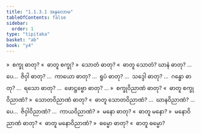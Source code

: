 ```yaml
---
title: "1.1.3.1 အနုလောမ"
tableOfContents: false
sidebar:
  order: 1
type: "tipitaka"
basket: "ab"
book: "y4"
---
```



<DynamicBreadcrumb />

<Division number="6" book="y4" e="ch" v="33" p="197">

<Paragraph number="43" book="y4">
»  စက္ခု ဓာတု?
</Paragraph>

<Paragraph number="44" book="y4">
«  ဓာတူ စက္ခု?
</Paragraph>

<Paragraph number="45" book="y4">
»  သောတံ ဓာတု?
</Paragraph>

<Paragraph number="46" book="y4">
«  ဓာတူ သောတံ?
</Paragraph>

<Paragraph number="47" book="y4">
ဃာနံ ဓာတု? …ပေ…  ဇိဝှါ ဓာတု? …  ကာယော ဓာတု? …  ရူပံ ဓာတု? …  သဒ္ဒေါ ဓာတု? …  ဂန္ဓော ဓာတု? …  ရသော ဓာတု? …  ဖောဋ္ဌဗ္ဗော ဓာတု? …
</Paragraph>

<Paragraph number="48" book="y4">
»  စက္ခုဝိညာဏံ ဓာတု?
</Paragraph>

<Paragraph number="49" book="y4">
«  ဓာတူ စက္ခုဝိညာဏံ?
</Paragraph>

<Paragraph number="50" book="y4">
»  သောတဝိညာဏံ ဓာတု?
</Paragraph>

<Paragraph number="51" book="y4">
«  ဓာတူ သောတဝိညာဏံ?
</Paragraph>

<Paragraph number="52" book="y4">
…  ဃာနဝိညာဏံ? …ပေ…  ဇိဝှါဝိညာဏံ? …  ကာယဝိညာဏံ?
</Paragraph>

<Paragraph number="53" book="y4">
»  မနော ဓာတု?
</Paragraph>

<Paragraph number="54" book="y4">
«  ဓာတူ မနော?
</Paragraph>

<Paragraph number="55" book="y4">
»  မနောဝိညာဏံ ဓာတု?
</Paragraph>

<Paragraph number="56" book="y4">
«  ဓာတူ မနောဝိညာဏံ?
</Paragraph>

<Paragraph number="57" book="y4">
»  ဓမ္မော ဓာတု?
</Paragraph>

<Paragraph number="58" book="y4">
«  ဓာတူ ဓမ္မော?
</Paragraph>
</Division>